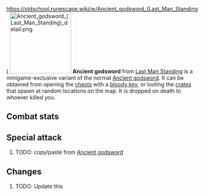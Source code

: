 https://oldschool.runescape.wiki/w/Ancient_godsword_(Last_Man_Standing)
{{Infobox Item
|name = Ancient godsword
|image = [[File:Ancient godsword (Last Man Standing).png]]
|release = [[5 January]] [[2022]]
|update = Last Man Standing Beta and Splashing Restrictions  # TODO: Update this
|members = No
|quest = No
|tradeable = No
|placeholder = No
|equipable = Yes
|stackable = No
|noteable = Yes
|options = Wield, Drop
|examine = A mysterious, heavy sword.
|value = 40
|alchable = No
|weight = 10.0
|id = 27184
}}
[[File:Ancient godsword (Last Man Standing) detail.png|160px|left]]
'''Ancient godsword''' from [[Last Man Standing]] is a minigame-exclusive variant of the normal [[Ancient godsword]]. It can be obtained from opening the [[Chest (Last Man Standing)|chests]] with a [[bloody key]], or looting the [[Crate (Last Man Standing)|crates]] that spawn at random locations on the map. It is dropped on death to whoever killed you.

==Combat stats==
{{Infobox Bonuses
|astab = 0
|aslash = 132
|acrush = 80
|amagic = 0
|arange = 0
|dstab = 0
|dslash = 0
|dcrush = 0
|dmagic = 0
|drange = 0
|str = 132
|rstr = 0
|mdmg = 0
|prayer = 8
|slot = 2h
|speed = 6
|attackrange = 1
|combatstyle = 2h sword
|image = [[File:Ancient godsword (Last Man Standing) equipped male.png|160px]]
|altimage = [[File:Ancient godsword (Last Man Standing) equipped female.png|160px]]
}}

{{CombatStyles|2h sword|speed=6|attackrange=1}}

==Special attack==
# TODO: copy/paste from [[Ancient godsword]]

==Changes==
# TODO: Update this
{{Subject changes header}}
{{Subject changes
|date = 4 August 2016
|update = Last Man Standing
|change = The item was made fully available with the release of Last Man Standing.
}}
{{Subject changes footer}}

{{Last Man Standing In-game Items}}